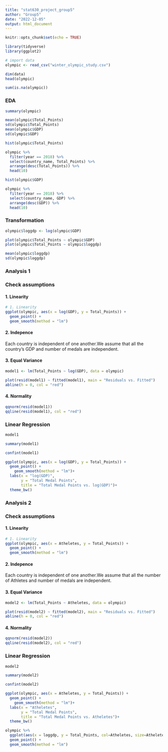 ```yaml
---
title: "stat630_project_group5"
author: "Group5"
date: "2022-12-05"
output: html_document
---
```


```r
knitr::opts_chunk$set(echo = TRUE)
```

```r
library(tidyverse)
library(ggplot2)
```

```r
# import data
olympic <- read_csv("winter_olympic_study.csv")
```

```r
dim(data)
head(olympic)
```

```r
sum(is.na(olympic))
```

### EDA

```r
summary(olympic)
```

```r
mean(olympic$Total_Points)
sd(olympic$Total_Points)
mean(olympic$GDP)
sd(olympic$GDP)
```

```r
hist(olympic$Total_Points)
```

```r
olympic %>%
  filter(year == 2018) %>% 
  select(country_name, Total_Points) %>% 
  arrange(desc(Total_Points)) %>%
  head(10)
```

```r
hist(olympic$GDP)
```

```r
olympic %>%
  filter(year == 2018) %>% 
  select(country_name, GDP) %>% 
  arrange(desc(GDP)) %>%
  head(10)
```

### Transformation

```r
olympic$loggdp <- log(olympic$GDP)
```

```r
plot(olympic$Total_Points ~ olympic$GDP)
plot(olympic$Total_Points ~ olympic$loggdp)
```

```r
mean(olympic$loggdp)
sd(olympic$loggdp)
```

### Analysis 1
### Check assumptions

#### 1. Linearity

```r
# 1. Linearity
ggplot(olympic, aes(x = log(GDP), y = Total_Points)) + 
  geom_point() +
  geom_smooth(method = "lm")
```

#### 2. Indepence

Each country is independent of one another.We assume that all the country's GDP and number of medals are independent.

#### 3. Equal Variance

```r
model1 <- lm(Total_Points ~ log(GDP), data = olympic)

plot(resid(model1) ~ fitted(model1), main = "Residuals vs. Fitted")  
abline(h = 0, col = "red")
```

#### 4. Normality

```r
qqnorm(resid(model1))
qqline(resid(model1), col = "red")
```

### Linear Regression
```r
model1
```

```r
summary(model1)
```

```r
confint(model1)
```

```r
ggplot(olympic, aes(x = log(GDP), y = Total_Points)) + 
  geom_point() +
    geom_smooth(method = "lm")+
  labs(x = "log(GDP)",
       y = "Total Medal Points",
       title = "Total Medal Points vs. log(GDP)")+
  theme_bw()
```

### Analysis 2
### Check assumptions

#### 1. Linearity

```r
# 1. Linearity
ggplot(olympic, aes(x = Atheletes, y = Total_Points)) + 
  geom_point() +
  geom_smooth(method = "lm")
```

#### 2. Indepence

Each country is independent of one another.We assume that all the number of Athletes and number of medals are independent.

#### 3. Equal Variance

```r
model2 <- lm(Total_Points ~ Atheletes, data = olympic)

plot(resid(model2) ~ fitted(model2), main = "Residuals vs. Fitted")  
abline(h = 0, col = "red")
```

#### 4. Normality

```r
qqnorm(resid(model2))
qqline(resid(model2), col = "red")
```

### Linear Regression
```r
model2
```

```r
summary(model2)
```

```r
confint(model2)
```

```r
ggplot(olympic, aes(x = Atheletes, y = Total_Points)) + 
  geom_point() +
    geom_smooth(method = "lm")+
  labs(x = "Atheletes",
       y = "Total Medal Points",
       title = "Total Medal Points vs. Atheletes")+
  theme_bw()
```
```r
olympic %>% 
  ggplot(aes(x = loggdp, y = Total_Points, col=Atheletes, size=Atheletes)) + 
  geom_point() +
  geom_smooth(method = "lm")
```


